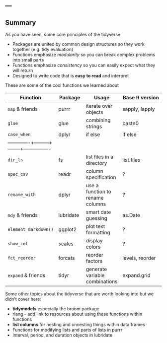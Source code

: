 ---
---

## Summary

As you have seen, some core principles of the tidyverse

* Packages are united by common design structures so they work together (e.g. tidy evaluation)
* Functions emphasize *modularity* so you can break complex problems into small parts
* Functions emphasize *consistency* so you can easily expect what they will return
* Designed to write code that is **easy to read** and interpret

These are some of the cool functions we learned about

| Function    | Package |  Usage    | Base R version |
|-------------+---------+--------+----------------|
| `map` & friends | purrr|  iterate over objects | sapply, lapply |
| `glue` | glue | combining strings | paste0 |
| `case_when` | dplyr | if else | if else |
|-------------+---------+--------+----------------|
| `dir_ls` | fs | list files in a directory | list.files |
| `spec_csv` | readr |  column specification  | ? |
| `rename_with` | dplyr | use a function to rename columns | ? |
| `mdy` & friends | lubridate | smart date guessing | as.Date |
| `element_markdown()` | ggplot2 | plot text formatting | ? |
| `show_col` | scales | display colors | ? |
| `fct_reorder` | forcats | reorder factors | levels, reorder |
| `expand` & friends | tidyr | generate variable combinations | expand.grid |

Some other topics about the tidyverse that are worth looking into but we didn't cover here:

* **tidymodels** especially the broom package
* rlang - add link to resources about using these functions within functions 
* **list columns** for nesting and unnesting things within data frames
* Functions for modifying lists and parts of lists in purrr
* Interval, period, and duration objects in lubridate

